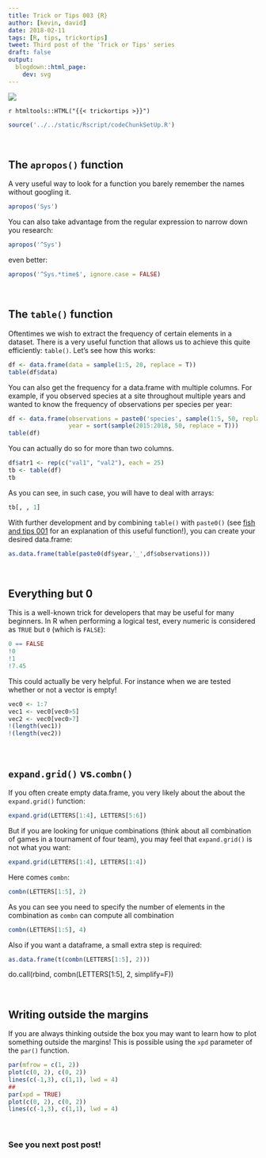 ```yaml
---
title: Trick or Tips 003 {R}
author: [kevin, david]
date: 2018-02-11
tags: [R, tips, trickortips]
tweet: Third post of the 'Trick or Tips' series
draft: false
output:
  blogdown::html_page:
    dev: svg
---
```


![](https://img.shields.io/badge/inSileco-InDevelopment-3fb3b2.svg)


`r htmltools::HTML("{{< trickortips >}}")`


```r
source('../../static/Rscript/codeChunkSetUp.R')
```


<br>

## The `apropos()` function

A very useful way to look for a function you barely remember the names without
googling it.

```r
apropos('Sys')
```

You can also take advantage from the regular expression to narrow down you research:

```r
apropos('^Sys')
```

even better:

```r
apropos('^Sys.*time$', ignore.case = FALSE)
```


<br>

## The `table()` function

Oftentimes we wish to extract the frequency of certain elements in a dataset.
There is a very useful function that allows us to achieve this quite efficiently:
`table()`. Let's see how this works:

```r
df <- data.frame(data = sample(1:5, 20, replace = T))
table(df$data)
```

You can also get the frequency for a data.frame with multiple columns. For example,
if you observed species at a site throughout multiple years and wanted to know
the frequency of observations per species per year:


```r
df <- data.frame(observations = paste0('species', sample(1:5, 50, replace = T)),
                 year = sort(sample(2015:2018, 50, replace = T)))
table(df)
```

You can actually do so for more than two columns.

```r
df$atr1 <- rep(c("val1", "val2"), each = 25)
tb <- table(df)
tb
```

As you can see, in such case, you will have to deal with arrays:

```r
tb[, , 1]
```

With further development and by combining `table()` with `paste0()` (see
[fish and tips 001](https://insileco.github.io/2017/06/30/trick-or-tips-001-r/)
for an explanation of this useful function!), you can create your desired data.frame:

```r
as.data.frame(table(paste0(df$year,'_',df$observations)))
```


<br>

## Everything but 0

This is a well-known trick for developers that may be useful for many beginners.
In R when performing a logical test, every numeric is considered as `TRUE` but
`0` (which is `FALSE`):

```r
0 == FALSE
!0
!1
!7.45
```

This could actually be very helpful. For instance when we are tested whether
or not a vector is empty!

```r
vec0 <- 1:7
vec1 <- vec0[vec0>5]
vec2 <- vec0[vec0>7]
!(length(vec1))
!(length(vec2))
```




<br>

## `expand.grid()` vs.`combn()`

If you often create empty data.frame, you very likely about the about the
`expand.grid()` function:


```r
expand.grid(LETTERS[1:4], LETTERS[5:6])
```

But if you are looking for unique combinations (think about all combination of
games in a tournament of four team), you may feel that `expand.grid()` is not
what you want:

```r
expand.grid(LETTERS[1:4], LETTERS[1:4])
```

Here comes `combn`:

```r
combn(LETTERS[1:5], 2)
```

As you can see you need to specify the number of elements in the combination as
`combn` can compute all combination

```r
combn(LETTERS[1:5], 4)
```

Also if you want a dataframe, a small extra step is required:

```r
as.data.frame(t(combn(LETTERS[1:5], 2)))
```




do.call(rbind, combn(LETTERS[1:5], 2, simplify=F))




<br>

## Writing outside the margins

If you are always thinking outside the box you may want to learn how to plot
something outside the margins! This is possible using the `xpd` parameter of
the `par()` function.


```r
par(mfrow = c(1, 2))
plot(c(0, 2), c(0, 2))
lines(c(-1,3), c(1,1), lwd = 4)
##
par(xpd = TRUE)
plot(c(0, 2), c(0, 2))
lines(c(-1,3), c(1,1), lwd = 4)
```

<br>

### See you next post post!

<br>
